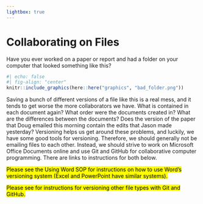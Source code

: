 ```yaml
---
lightbox: true
---
```


# Collaborating on Files {#sec-collab}
Have you ever worked on a paper or report and had a folder on your computer that looked something like this?  
```r
#| echo: false
#| fig-align: "center"
knitr::include_graphics(here::here("graphics", "bad_folder.png"))
``` 
Saving a bunch of different versions of a file like this is a real mess, and it tends to get worse the more collaborators we have. What is contained in each document again? What order were the documents created in? What are the differences between the documents? Does the version of the paper that Doug emailed this morning contain the edits that Jason made yesterday? Versioning helps us get around these problems, and luckily, we have some good tools for versioning. Therefore, we should generally not be emailing files to each other. Instead, we should strive to work on Microsoft Office Documents online and use Git and GitHub for collaborative computer programming. There are links to instructions for both below. 

[Please see the Using Word SOP for instructions on how to use Word’s versioning system (Excel and PowerPoint have similar systems).]{.mark} 

[Please see for instructions for versioning other file types with Git and GitHub.]{.mark}   